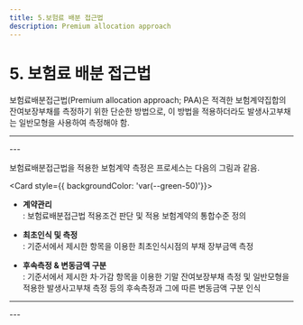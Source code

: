 ```yaml
---
title: 5.보험료 배분 접근법
description: Premium allocation approach
---
```



# 5. 보험료 배분 접근법

보험료배분접근법(Premium allocation approach; PAA)은 적격한 보험계약집합의 잔여보장부채를 측정하기 위한 단순한 방법으로, 이 방법을 적용하더라도 발생사고부채는 일반모형을 사용하여 측정해야 함.

---
<CenterImg src="/ifrs/pic5-1.png" width={700} caption="[일반모형과 보험료배분접근법의 보험계약부채 구성 비교]" />
---

보험료배분접근법을 적용한 보험계약 측정은 프로세스는 다음의 그림과 같음.

<Card  style={{ backgroundColor: 'var(--green-50)'}}>
* **계약관리**\
  : 보험료배분접근법 적용조건 판단 및 적용 보험계약의 통합수준 정의

* **최초인식 및 측정**\
  : 기준서에서 제시한 항목을 이용한 최초인식시점의 부채 장부금액 측정

* **후속측정 & 변동금액 구분**\
  : 기준서에서 제시한 차·가감 항목을 이용한 기말 잔여보장부채 측정 및 일반모형을 적용한 발생사고부채 측정 등의 후속측정과 그에 따른 변동금액 구분 인식
</Card>

---
<CenterImg src="/ifrs/pic5-2.png" width={700} caption="[보험료배분접근법 프로세스]" />
---
